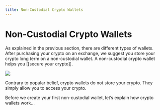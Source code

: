 ```yaml
---
title: Non-Custodial Crypto Wallets
---
```


# Non-Custodial Crypto Wallets

As explained in the previous section, there are different types of wallets. After purchasing your crypto on an exchange, we suggest you store your crypto long term on a non-custodial wallet. A non-custodial crypto wallet helps you \[\[secure your crypto]].

![](../../../.gitbook/assets/4.jpg)

Contrary to popular belief, crypto wallets do not store your crypto. They simply allow you to access your crypto.

Before we create your first non-custodial wallet, let’s explain how crypto wallets work…
